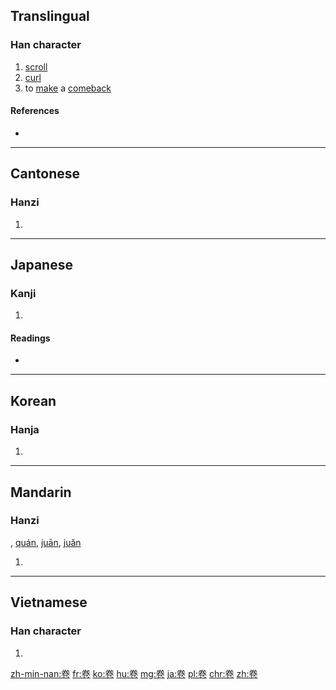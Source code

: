 {{also|巻|捲}}
==Translingual==

===Han character===
{{Han char|rn=26|rad=卩|as=06|sn=8|four=9071<sub>2</sub>|canj=火手尸山 (FQSU)}}

# [[scroll]]
# [[curl]]
# to [[make]] a [[comeback]]

====References====
* {{Han ref|kx=0159.230|dkj=02860|dj=0365.050|hdz=10315.030|uh=5377|ud=21367|bh=A8F7|bd=43255}}

----

==Cantonese==

===Hanzi===
{{yue-hanzi|jyut=[[gyun2]], [[gyun3]], [[kyun4]]|y=gyun2, gyun3, kyun4}}

# {{defn|lang=yue|sort=卩06}}

----

==Japanese==

===Kanji===
{{ja-kanji|grade=|rs=卩06}}

# {{defn|lang=ja|sort=卩06}}

====Readings====
* {{ja-readings|goon=[[けん]] (ken)|kanon=[[けん]] (ken)|kanyoon=[[かん]] (kan)|kun=[[まく]] (maku)}}

----

==Korean==

===Hanja===
{{ko-hanja|hangeul=[[권]]|rv=gwon|mr=kwŏn}}

# {{defn|lang=ko|sort=卩06}}

----

==Mandarin==

===Hanzi===
{{cmn-hanzi|pin=[[juàn]] ([[juan4]])|wg=chüan<sup>4</sup>}}, [[quán]], [[juān]], [[juǎn]]

# {{defn|lang=cmn|sort=卩06}}

----

==Vietnamese==

===Han character===
{{vi-hantu|quyển|rs=卩06}}

# {{defn|lang=vi|sort=卩06}}

[[zh-min-nan:卷]]
[[fr:卷]]
[[ko:卷]]
[[hu:卷]]
[[mg:卷]]
[[ja:卷]]
[[pl:卷]]
[[chr:卷]]
[[zh:卷]]